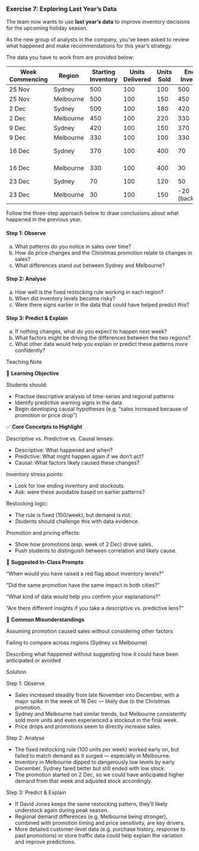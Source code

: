 <!-- question-type: inclass -->
### Exercise 7: Exploring Last Year's Data

The team now wants to use **last year's data** to improve inventory decisions for the upcoming holiday season.

As the new group of analysts in the company, you’ve been asked to review what happened and make recommendations for this year’s strategy.

The data you have to work from are provided below:


| Week Commencing | Region    | Starting Inventory | Units Delivered | Units Sold | Ending Inventory | Price (AUD) | Promotion (Y/N) |
|-----------------|-----------|------------------|----------------|------------|-----------------|-------------|----------------|
| 25 Nov          | Sydney    | 500              | 100            | 100        | 500             | 50          | N              |
| 25 Nov          | Melbourne | 500              | 100            | 150        | 450             | 50          | N              |
| 2 Dec           | Sydney    | 500              | 100            | 180        | 420             | 45          | Y              |
| 2 Dec           | Melbourne | 450              | 100            | 220        | 330             | 45          | Y              |
| 9 Dec           | Sydney    | 420              | 100            | 150        | 370             | 45          | Y              |
| 9 Dec           | Melbourne | 330              | 100            | 100        | 330             | 45          | Y              |
| 16 Dec          | Sydney    | 370              | 100            | 400        | 70              | 40          | Y (Christmas)  |
| 16 Dec          | Melbourne | 330              | 100            | 400        | 30              | 40          | Y (Christmas)  |
| 23 Dec          | Sydney    | 70               | 100            | 120        | 50              | 50          | N              |
| 23 Dec          | Melbourne | 30               | 100            | 150        | -20 (backorder) | 50          | N              |

Follow the three-step approach below to draw conclusions about what happened in the previous year.


#### Step 1: Observe
(a) What patterns do you notice in sales over time?
(b) How do price changes and the Christmas promotion relate to changes in sales?
(c) What differences stand out between Sydney and Melbourne?

#### Step 2: Analyse
(a) How well is the fixed restocking rule working in each region?
(b) When did inventory levels become risky?
(c) Were there signs earlier in the data that could have helped predict this?

####  Step 3: Predict & Explain
(a) If nothing changes, what do you expect to happen next week?
(b) What factors might be driving the differences between the two regions?
(c) What other data would help you explain or predict these patterns more confidently?

<!-- BEGIN PROFILE:r-teaching-guide -->
::: {.content-visible when-profile="r-teaching-guide"}

::: {.teaching-block}

::: {.teaching-block-header}
Teaching Note
:::

::: {.teaching-block-body}

🎯 **Learning Objective**

Students should:

- Practise descriptive analysis of time-series and regional patterns
- Identify predictive warning signs in the data
- Begin developing causal hypotheses (e.g. “sales increased because of promotion or price drop”)

✅  **Core Concetpts to Highlight**

Descriptive vs. Predictive vs. Causal lenses:

- Descriptive: What happened and when?
- Predictive: What might happen again if we don’t act?
- Causal: What factors likely caused these changes?

Inventory stress points:

- Look for low ending inventory and stockouts.
- Ask: were these avoidable based on earlier patterns?

Restocking logic:

- The rule is fixed (100/week), but demand is not.
- Students should challenge this with data evidence.

Promotion and pricing effects:

- Show how promotions (esp. week of 2 Dec) drove sales.
- Push students to distinguish between correlation and likely cause.

💬 **Suggested In-Class Prompts** 

“When would you have raised a red flag about inventory levels?”

“Did the same promotion have the same impact in both cities?”

“What kind of data would help you confirm your explanations?”

“Are there different insights if you take a descriptive vs. predictive lens?”

📌 **Common Misunderstandings**

Assuming promotion caused sales without considering other factors

Failing to compare across regions (Sydney vs Melbourne)

Describing what happened without suggesting how it could have been anticipated or avoided



:::

:::

:::
<!-- END PROFILE:r-teaching-guide -->

<!-- BEGIN PROFILE:r-solutions -->
::: {.content-visible when-profile="r-solutions" when-profile="r-teaching-guide"}

::: {.solution-block}

::: {.solution-block-header}
Solution
:::

::: {.solution-block-body}

Step 1: Observe

- Sales increased steadily from late November into December, with a major spike in the week of 16 Dec — likely due to the Christmas promotion.
- Sydney and Melbourne had similar trends, but Melbourne consistently sold more units and even experienced a stockout in the final week.
- Price drops and promotions seem to directly increase sales.

Step 2: Analyse

- The fixed restocking rule (100 units per week) worked early on, but failed to match demand as it surged — especially in Melbourne.
- Inventory in Melbourne dipped to dangerously low levels by early December. Sydney fared better but still ended with low stock.
- The promotion started on 2 Dec, so we could have anticipated higher demand from that week and adjusted stock accordingly.

Step 3: Predict & Explain

- If David Jones keeps the same restocking pattern, they’ll likely understock again during peak season.
- Regional demand differences (e.g. Melbourne being stronger), combined with promotion timing and price sensitivity, are key drivers.
- More detailed customer-level data (e.g. purchase history, response to past promotions) or store traffic data could help explain the variation and improve predictions.

:::

:::

:::
<!-- END PROFILE:r-solutions -->
